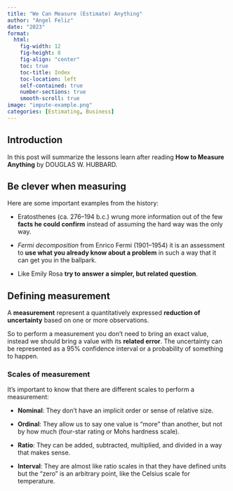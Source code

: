 ```yaml
---
title: "We Can Measure (Estimate) Anything"
author: "Angel Feliz"
date: "2023"
format: 
  html:
    fig-width: 12
    fig-height: 8
    fig-align: "center"
    toc: true
    toc-title: Index
    toc-location: left
    self-contained: true
    number-sections: true
    smooth-scroll: true
image: "impute-example.png"
categories: [Estimating, Business]
---
```


## Introduction

In this post will summarize the lessons learn after reading **How to Measure Anything** by DOUGLAS W. HUBBARD.

## Be clever when measuring

Here are some important examples from the history:

- Eratosthenes (ca. 276–194 b.c.) wrung more information out of the few **facts he could confirm** instead of assuming the hard way was the only way.

- *Fermi decomposition* from Enrico Fermi (1901–1954) it is an assessment to **use what you already know about a problem** in such a way that it can get you in the ballpark.

- Like Emily Rosa **try to answer a simpler, but related question**.

## Defining measurement

A **measurement** represent a quantitatively expressed **reduction of uncertainty** based on one or more observations.

So to perform a measurement you don't need to bring an exact value, instead we should bring a value with its **related error**. The uncertainty can be represented as a 95% confidence interval or a probability of something to happen.

### Scales of measurement

It's important to know that there are different scales to perform a measurement:

- **Nominal**: They don't have an implicit order or sense of relative size.

- **Ordinal**: They allow us to say one value is “more” than another, but not by how much (four-star rating or Mohs hardness scale).

- **Ratio**: They can be added, subtracted, multiplied, and
divided in a way that makes sense.

- **Interval**: They are almost like ratio scales in that they have defined units but the “zero” is an arbitrary point, like the Celsius scale for temperature.

